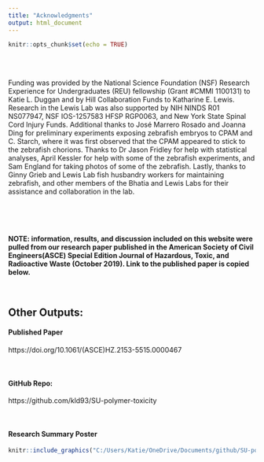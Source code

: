 ```yaml
---
title: "Acknowledgments"
output: html_document
---
```


```r
knitr::opts_chunk$set(echo = TRUE)
```

<br>
<br>

Funding was provided by the National Science Foundation (NSF) Research Experience for Undergraduates (REU) fellowship (Grant #CMMI 1100131) to Katie L. Duggan and by Hill Collaboration Funds to Katharine E. Lewis. Research in the Lewis Lab was also supported by NIH NINDS R01 NS077947, NSF IOS-1257583 HFSP RGP0063, and New York State Spinal Cord Injury Funds. Additional thanks to José Marrero Rosado and Joanna Ding for preliminary experiments exposing zebrafish embryos to CPAM and C. Starch, where it was first observed that the CPAM appeared to stick to the zebrafish chorions. Thanks to Dr Jason Fridley for help with statistical analyses, April Kessler for help with some of the zebrafish experiments, and Sam England for taking photos of some of the zebrafish. Lastly, thanks to Ginny Grieb and Lewis Lab fish husbandry workers for maintaining zebrafish, and other members of the Bhatia and Lewis Labs for their assistance and collaboration in the lab.

<br>
<br>
<br>

**NOTE: information, results, and discussion included on this website were pulled from our research paper published in the American Society of Civil Engineers(ASCE) Special Edition Journal of Hazardous, Toxic, and Radioactive Waste (October 2019). Link to the published paper is copied below.**

<br>

## Other Outputs:

#### Published Paper
https://doi.org/10.1061/(ASCE)HZ.2153-5515.0000467

<br>

#### GitHub Repo:
https://github.com/kld93/SU-polymer-toxicity 

<br>

#### Research Summary Poster
```r
knitr::include_graphics("C:/Users/Katie/OneDrive/Documents/github/SU-polymer-toxicity/images/poster.PNG")
```